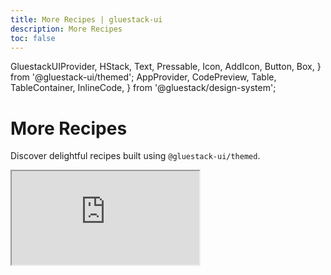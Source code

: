 ```yaml
---
title: More Recipes | gluestack-ui
description: More Recipes
toc: false
---
```


  GluestackUIProvider,
  HStack,
  Text,
  Pressable,
  Icon,
  AddIcon,
  Button,
  Box,
} from '@gluestack-ui/themed';
  AppProvider,
  CodePreview,
  Table,
  TableContainer,
  InlineCode,
} from '@gluestack/design-system';

<script async src="https://snack.expo.dev/embed.js"></script>

<Meta title="ui/Guides/Recipes/More Recipes" />

# More Recipes

Discover delightful recipes built using `@gluestack-ui/themed`.

<iframe
  src="https://snack.expo.dev/embedded/@gluestack/gluestack-ui-recipes?iframeId=ys7oq0vj3l&preview=true&platform=web&theme=dark"
  style={{ width: '70vw', height: '60vh', border: '0px' }}
/>

<br />
../../components1/Wrapper../../../utils../../../components/Wrapper